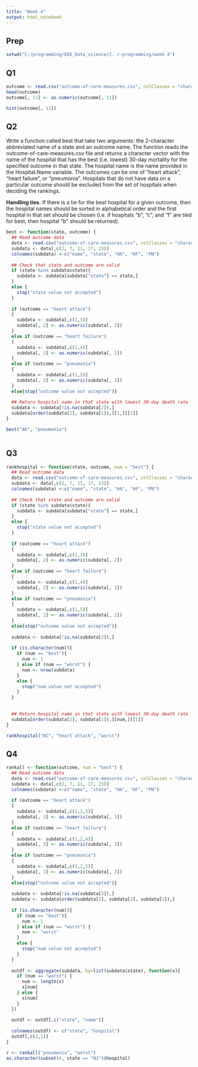 ```yaml
---
title: "Week 4"
output: html_notebook
---
```


## Prep

```r
setwd("C:/programming/EDX_Data_science/2. r-programming/week 4")
```

## Q1

```r
outcome <- read.csv("outcome-of-care-measures.csv", colClasses = "character")
head(outcome)
outcome[, 11] <- as.numeric(outcome[, 11])
```

```r
hist(outcome[, 11])
``` 
## Q2
Write a function called best that take two arguments: the 2-character abbreviated name of a state and an
outcome name. The function reads the outcome-of-care-measures.csv file and returns a character vector
with the name of the hospital that has the best (i.e. lowest) 30-day mortality for the specified outcome
in that state. The hospital name is the name provided in the Hospital.Name variable. The outcomes can
be one of “heart attack”, “heart failure”, or “pneumonia”. Hospitals that do not have data on a particular
outcome should be excluded from the set of hospitals when deciding the rankings.

**Handling ties.** If there is a tie for the best hospital for a given outcome, then the hospital names should
be sorted in alphabetical order and the first hospital in that set should be chosen (i.e. if hospitals “b”, “c”,
and “f” are tied for best, then hospital “b” should be returned).

```r

best <- function(state, outcome) {
  ## Read outcome data
  data <- read.csv("outcome-of-care-measures.csv", colClasses = "character")
  subdata <- data[,c(2, 7, 11, 17, 23)]
  colnames(subdata) <-c("name", "state", "HA", "HF", "PN")
  
  ## Check that state and outcome are valid
  if (state %in% subdata$state){
    subdata <- subdata[subdata["state"] == state,]
  }
  else {
    stop("state value not accepted")
  }
  
  if (outcome == "heart attack")
  {
    subdata <- subdata[,c(1,3)]
    subdata[, 2] <- as.numeric(subdata[, 2])
  }
  else if (outcome == "heart failure")
  {
    subdata <- subdata[,c(1,4)]
    subdata[, 2] <- as.numeric(subdata[, 2])
  }
  else if (outcome == "pneumonia")
  {
    subdata <- subdata[,c(1,5)]
    subdata[, 2] <- as.numeric(subdata[, 2])
  }
  else{stop("outcome value not accepted")}
  
  ## Return hospital name in that state with lowest 30-day death rate
  subdata <- subdata[!is.na(subdata[2]),]
  subdata[order(subdata[2], subdata[1]),][1,][[1]]
}

best("AK", "pneumonia")
  
```

## Q3

```r
rankhospital <- function(state, outcome, num = "best") {
  ## Read outcome data
  data <- read.csv("outcome-of-care-measures.csv", colClasses = "character")
  subdata <- data[,c(2, 7, 11, 17, 23)]
  colnames(subdata) <-c("name", "state", "HA", "HF", "PN")
  
  ## Check that state and outcome are valid
  if (state %in% subdata$state){
    subdata <- subdata[subdata["state"] == state,]
  }
  else {
    stop("state value not accepted")
  }
  
  if (outcome == "heart attack")
  {
    subdata <- subdata[,c(1,3)]
    subdata[, 2] <- as.numeric(subdata[, 2])
  }
  else if (outcome == "heart failure")
  {
    subdata <- subdata[,c(1,4)]
    subdata[, 2] <- as.numeric(subdata[, 2])
  }
  else if (outcome == "pneumonia")
  {
    subdata <- subdata[,c(1,5)]
    subdata[, 2] <- as.numeric(subdata[, 2])
  }
  else{stop("outcome value not accepted")}
  
  subdata <- subdata[!is.na(subdata[2]),]
  
  if (is.character(num)){
    if (num == "best"){
      num <- 1
    } else if (num == "worst") {
      num <- nrow(subdata)
    }
    else {
      stop("num value not accepted")
    }
  } 
  
  
  ## Return hospital name in that state with lowest 30-day death rate
  subdata[order(subdata[2], subdata[1]),][num,][[1]]
}

rankhospital("NC", "heart attack", "worst")

```


## Q4

```r
rankall <- function(outcome, num = "best") {
  ## Read outcome data
  data <- read.csv("outcome-of-care-measures.csv", colClasses = "character")
  subdata <- data[,c(2, 7, 11, 17, 23)]
  colnames(subdata) <-c("name", "state", "HA", "HF", "PN")
  
  if (outcome == "heart attack")
  {
    subdata <- subdata[,c(1,2,3)]
    subdata[, 3] <- as.numeric(subdata[, 3])
  }
  else if (outcome == "heart failure")
  {
    subdata <- subdata[,c(1,2,4)]
    subdata[, 3] <- as.numeric(subdata[, 3])
  }
  else if (outcome == "pneumonia")
  {
    subdata <- subdata[,c(1,2,5)]
    subdata[, 3] <- as.numeric(subdata[, 3])
  }
  else{stop("outcome value not accepted")}
  
  subdata <- subdata[!is.na(subdata[3]),]
  subdata <- subdata[order(subdata[2], subdata[3], subdata[1]),]
  
  if (is.character(num)){
    if (num == "best"){
      num <- 1
    } else if (num == "worst") {
      num <- "worst"
    }
    else {
      stop("num value not accepted")
    }
  } 
  
  outdf <- aggregate(subdata, by=list(subdata$state), function(x){
    if (num == "worst") {
      num <- length(x)
      x[num]
    } else {
      x[num]
    }
  })
  
  outdf <- outdf[,c("state", "name")]
  
  colnames(outdf) <- c("state", "hospital")
  outdf[,c(2,1)]
}

r <- rankall("pneumonia", "worst")
as.character(subset(r, state == "NJ")$hospital)
```